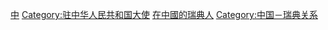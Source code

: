[[Category:瑞典驻外大使|中]]
[[Category:驻中华人民共和国大使|Category:驻中华人民共和国大使]]
[[Category:在中國的瑞典人|]]
[[Category:中国－瑞典关系|Category:中国－瑞典关系]]